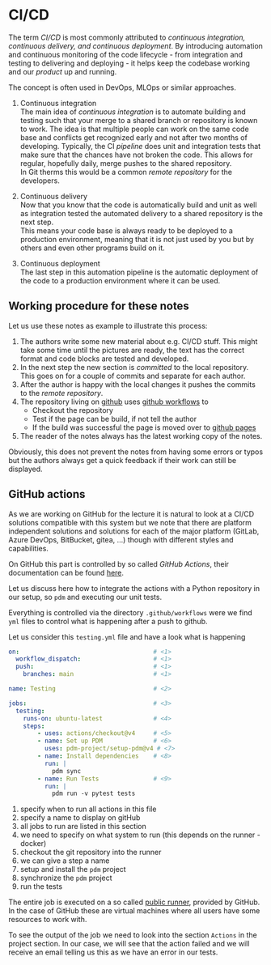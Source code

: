 # CI/CD

The term _CI/CD_ is most commonly attributed to _continuous integration, continuous delivery, and continuous deployment_. 
By introducing automation and continuous monitoring of the code lifecycle - from integration and testing to delivering and deploying - it helps keep the codebase working and our _product_ up and running. 

The concept is often used in DevOps, MLOps or similar approaches. 

(@) Continuous integration \
The main idea of _continuous integration_ is to automate building and testing such that your merge to a shared branch or repository is known to work. 
The idea is that multiple people can work on the same code base and conflicts get recognized early and not after two months of developing. 
Typically, the CI _pipeline_ does unit and integration tests that make sure that the chances have not broken the code. 
This allows for regular, hopefully daily, merge pushes to the shared repository. 
\
In Git therms this would be a common _remote repository_ for the developers. 

(@) Continuous delivery \
Now that you know that the code is automatically build and unit as well as integration tested the automated delivery to a shared repository is the next step.
\
This means your code base is always ready to be deployed to a production environment, meaning that it is not just used by you but by others and even other programs build on it. 

(@) Continuous deployment \
The last step in this automation pipeline is the automatic deployment of the code to a production environment where it can be used.

::: {.callout-tip appearance="simple" collapse="true" icon=false}
:::: {#exm-errorhandling-cicd-self}

## Working procedure for these notes

Let us use these notes as example to illustrate this process:

1. The authors write some new material about e.g. CI/CD stuff.
This might take some time until the pictures are ready, the text has the correct format and code blocks are tested and developed.
1. In the next step the new section is _committed_ to the local repository.
This goes on for a couple of commits and separate for each author. 
1. After the author is happy with the local changes it pushes the commits to the _remote repository_. 
1. The repository living on [github](https://github.com/kandolfp/MECH-M-DUAL-1-SWD) uses [github workflows](https://docs.github.com/en/actions/using-workflows) to 
   - Checkout the repository
   - Test if the page can be build, if not tell the author
   - If the build was successful the page is moved over to [github pages](https://pages.github.com/)
1. The reader of the notes always has the latest working copy of the notes. 
::::
:::

::: {.callout-note}
Obviously, this does not prevent the notes from having some errors or typos but the authors always get a quick feedback if their work can still be displayed.
:::

## GitHub actions

As we are working on GitHub for the lecture it is natural to look at a CI/CD solutions compatible with this system but we note that there are platform independent solutions and solutions for each of the major platform (GitLab, Azure DevOps, BitBucket, gitea, ...) though with different styles and capabilities.

On GitHub this part is controlled by so called _GitHub Actions_, their documentation can be found [here](https://docs.github.com/en/actions).

Let us discuss here how to integrate the actions with a Python repository in our setup, so `pdm` and executing our unit tests.

Everything is controlled via the directory `.github/workflows` were we find `yml` files to control what is happening after a push to github.

Let us consider this `testing.yml` file and have a look what is happening
```yml
on:                                     # <1>
  workflow_dispatch:                    # <1>
  push:                                 # <1>
    branches: main                      # <1>

name: Testing                           # <2>

jobs:                                   # <3>
  testing:                              
    runs-on: ubuntu-latest              # <4>
    steps:                      
        - uses: actions/checkout@v4     # <5>
        - name: Set up PDM              # <6>
          uses: pdm-project/setup-pdm@v4 # <7>
        - name: Install dependencies    # <8>
          run: |
            pdm sync
        - name: Run Tests               # <9>
          run: |
            pdm run -v pytest tests
```
1. specify when to run all actions in this file
1. specify a name to display on gitHub
1. all jobs to run are listed in this section
1. we need to specify on what system to run (this depends on the runner - docker)
1. checkout the git repository into the runner
1. we can give a step a name
1. setup and install the `pdm` project
1. synchronize the `pdm` project
1. run the tests

The entire job is executed on a so called [public runner](https://docs.github.com/en/actions/writing-workflows/choosing-where-your-workflow-runs/choosing-the-runner-for-a-job#standard-github-hosted-runners-for-public-repositories), provided by GitHub.
In the case of GitHub these are virtual machines where all users have some resources to work with.

To see the output of the job we need to look into the section `Actions` in the project section. 
In our case, we will see that the action failed and we will receive an email telling us this as we have an error in our tests.